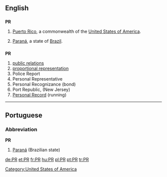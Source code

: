 {{also|pr|Pr|.pr}}
==English==

==={{abbreviation}}===
'''PR'''

# {{geography}} [[Puerto Rico]], a commonwealth of the [[United States of America]].
# [[Paraná]], a state of [[Brazil]].

==={{initialism}}===
'''PR'''

# [[public relations]]
# [[proportional representation]]
# Police Report
# Personal Representative
# Personal Recognizance (bond)
# Port Republic, (New Jersey)
# [[Personal Record]] (running)

[[Category:United States of America]]

----

==Portuguese==

===Abbreviation===
'''PR'''

# [[Paraná]] (Brazilian state)

[[de:PR]]
[[et:PR]]
[[fr:PR]]
[[hu:PR]]
[[pl:PR]]
[[pt:PR]]
[[tr:PR]]